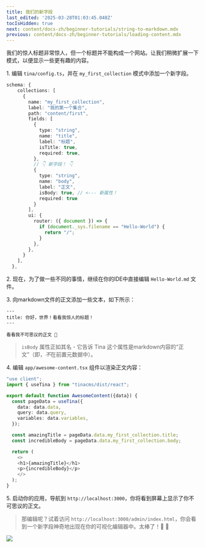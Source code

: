```yaml
---
title: 我们的新字段
last_edited: '2025-03-28T01:03:45.048Z'
tocIsHidden: true
next: content/docs-zh/beginner-tutorials/string-to-markdown.mdx
previous: content/docs-zh/beginner-tutorials/loading-content.mdx
---
```


我们的惊人标题非常惊人，但一个标题并不能构成一个网站。让我们稍微扩展一下模式，以便显示一些更有趣的内容。

1\. 编辑 `tina/config.ts`，并在 `my_first_collection` 模式中添加一个新字段。

```typescript
schema: {
    collections: [
      {
        name: "my_first_collection",
        label: "我的第一个集合",
        path: "content/first",
        fields: [
          {
            type: "string",
            name: "title",
            label: "标题",
            isTitle: true,
            required: true,
          },
          // 👇 新字段！ 👇 
          {
            type: "string",
            name: "body",
            label: "正文",
            isBody: true, // <--- 新属性！
            required: true
          }
        ],
        ui: {
          router: ({ document }) => {
            if (document._sys.filename == "Hello-World") {
              return "/";
            }
          },
        },
      }
    ],
  },
```

2\. 现在，为了做一些不同的事情，继续在你的IDE中直接编辑 `Hello-World.md` 文件。

3\. 向markdown文件的正文添加一些文本，如下所示：

```
---
title: 你好，世界！看看我惊人的标题！
---

看看我不可思议的正文 🦙
```

> `isBody` 属性正如其名 - 它告诉 Tina 这个属性是markdown内容的“正文”（即，*不*在前置元数据中）。

4\. 编辑 `app/awesome-content.tsx` 组件以渲染正文内容：

```typescript
"use client";
import { useTina } from "tinacms/dist/react";

export default function AwesomeContent({data}) {
  const pageData = useTina({
    data: data.data,
    query: data.query,
    variables: data.variables,
  });

  const amazingTitle = pageData.data.my_first_collection.title;
  const incredibleBody = pageData.data.my_first_collection.body;

  return (
    <>
    <h1>{amazingTitle}</h1>
    <p>{incredibleBody}</p>
    </>
  );
}
```

5\. 启动你的应用，导航到 `http://localhost:3000`，你将看到屏幕上显示了你不可思议的正文。

> 那编辑呢？试着访问 `http://localhost:3000/admin/index.html`，你会看到一个新字段神奇地出现在你的可视化编辑器中。太棒了！🙌 🎉

![](/img/tutorials/SCR-20250319-kexg.png)